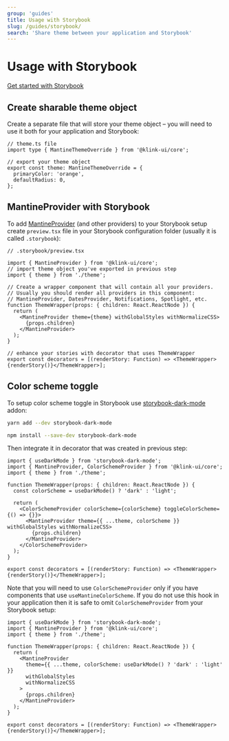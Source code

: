 ```yaml
---
group: 'guides'
title: Usage with Storybook
slug: /guides/storybook/
search: 'Share theme between your application and Storybook'
---
```


# Usage with Storybook

[Get started with Storybook](https://storybook.js.org/docs/react/get-started/introduction)

## Create sharable theme object

Create a separate file that will store your theme object – you will need to use it both for your application and Storybook:

```tsx
// theme.ts file
import type { MantineThemeOverride } from '@klink-ui/core';

// export your theme object
export const theme: MantineThemeOverride = {
  primaryColor: 'orange',
  defaultRadius: 0,
};
```

## MantineProvider with Storybook

To add [MantineProvider](/theming/klink-ui-provider/) (and other providers) to your Storybook setup create `preview.tsx`
file in your Storybook configuration folder (usually it is called `.storybook`):

```tsx
// .storybook/preview.tsx

import { MantineProvider } from '@klink-ui/core';
// import theme object you've exported in previous step
import { theme } from './theme';

// Create a wrapper component that will contain all your providers.
// Usually you should render all providers in this component:
// MantineProvider, DatesProvider, Notifications, Spotlight, etc.
function ThemeWrapper(props: { children: React.ReactNode }) {
  return (
    <MantineProvider theme={theme} withGlobalStyles withNormalizeCSS>
      {props.children}
    </MantineProvider>
  );
}

// enhance your stories with decorator that uses ThemeWrapper
export const decorators = [(renderStory: Function) => <ThemeWrapper>{renderStory()}</ThemeWrapper>];
```

## Color scheme toggle

To setup color scheme toggle in Storybook use [storybook-dark-mode](https://www.npmjs.com/package/storybook-dark-mode) addon:

```bash
yarn add --dev storybook-dark-mode
```

```bash
npm install --save-dev storybook-dark-mode
```

Then integrate it in decorator that was created in previous step:

```tsx
import { useDarkMode } from 'storybook-dark-mode';
import { MantineProvider, ColorSchemeProvider } from '@klink-ui/core';
import { theme } from './theme';

function ThemeWrapper(props: { children: React.ReactNode }) {
  const colorScheme = useDarkMode() ? 'dark' : 'light';

  return (
    <ColorSchemeProvider colorScheme={colorScheme} toggleColorScheme={() => {}}>
      <MantineProvider theme={{ ...theme, colorScheme }} withGlobalStyles withNormalizeCSS>
        {props.children}
      </MantineProvider>
    </ColorSchemeProvider>
  );
}

export const decorators = [(renderStory: Function) => <ThemeWrapper>{renderStory()}</ThemeWrapper>];
```

Note that you will need to use `ColorSchemeProvider` only if you have components that use `useMantineColorScheme`.
If you do not use this hook in your application then it is safe to omit `ColorSchemeProvider` from your Storybook setup:

```tsx
import { useDarkMode } from 'storybook-dark-mode';
import { MantineProvider } from '@klink-ui/core';
import { theme } from './theme';

function ThemeWrapper(props: { children: React.ReactNode }) {
  return (
    <MantineProvider
      theme={{ ...theme, colorScheme: useDarkMode() ? 'dark' : 'light' }}
      withGlobalStyles
      withNormalizeCSS
    >
      {props.children}
    </MantineProvider>
  );
}

export const decorators = [(renderStory: Function) => <ThemeWrapper>{renderStory()}</ThemeWrapper>];
```
